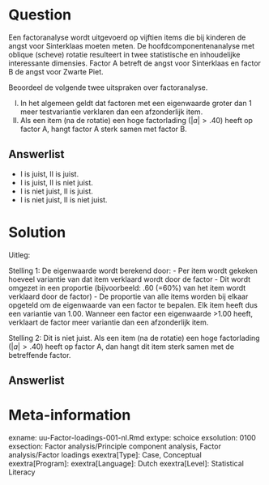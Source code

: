 Question
========

Een factoranalyse wordt uitgevoerd op vijftien items die bij kinderen de angst voor Sinterklaas moeten meten. De hoofdcomponentenanalyse met oblique (scheve) rotatie resulteert in twee statistische en inhoudelijke interessante dimensies. Factor A betreft de angst voor Sinterklaas en factor B de angst voor Zwarte Piet. 

Beoordeel de volgende twee uitspraken over factoranalyse.

I.	In het algemeen geldt dat factoren met een eigenwaarde groter dan 1 meer testvariantie verklaren dan een afzonderlijk item.
II.	Als een item (na de rotatie) een hoge factorlading ($|a| > .40$) heeft op factor A, hangt factor A sterk samen met factor B.


Answerlist
----------
* I is juist, II is juist.
* I is juist, II is niet juist.
* I is niet juist, II is juist.
* I is niet juist, II is niet juist.


Solution
========

Uitleg: 

Stelling 1: De eigenwaarde wordt berekend door:
-	Per item wordt gekeken hoeveel variantie van dat item verklaard wordt door de factor
-	Dit wordt omgezet in een proportie (bijvoorbeeld: .60 (=60%) van het item wordt verklaard door de factor)
-	De proportie van alle items worden bij elkaar opgeteld om de eigenwaarde van een factor te bepalen.
Elk item heeft dus een variantie van 1.00. Wanneer een factor een eigenwaarde >1.00 heeft, verklaart de factor meer variantie dan een afzonderlijk item.

Stelling 2: Dit is niet juist. Als een item (na de rotatie) een hoge factorlading ($|a| > .40$) heeft op factor A, dan hangt dit item sterk samen met de betreffende factor. 


Answerlist
----------


Meta-information
================
exname: uu-Factor-loadings-001-nl.Rmd
extype: schoice
exsolution: 0100
exsection: Factor analysis/Principle component analysis, Factor analysis/Factor loadings
exextra[Type]: Case, Conceptual
exextra[Program]:
exextra[Language]: Dutch
exextra[Level]: Statistical Literacy
